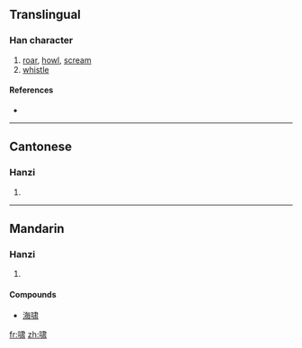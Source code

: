 {{also|嘯}}
==Translingual==

===Han character===
{{Han char|rn=30|rad=口|as=08|sn=11|four=|canj=口中X (RLX), X口中X (XRLX)}}

# [[roar]], [[howl]], [[scream]]
# [[whistle]]

====References====
* {{Han ref|kx=0196.261|hdz=10647.030|uh=5578|ud=21880}}

----

==Cantonese==

===Hanzi===
{{yue-hanzi|jyut=|y=siu3|tra=嘯}}

# {{defn|Cantonese|sort=口08}}

----

==Mandarin==

===Hanzi===
{{cmn-hanzi|tra=嘯|pin=[[kā]] ([[ka1]]), [[xiào]] ([[xiao4]])|wg=k'a<sup>1</sup>, hsiao<sup>4</sup>}}

# {{defn|Mandarin|sort=口08}}

====Compounds====
* [[海啸]]

[[fr:啸]]
[[zh:啸]]